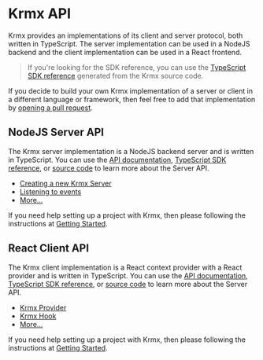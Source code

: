 # Krmx API
Krmx provides an implementations of its client and server protocol, both written in TypeScript. The server implementation can be used in a NodeJS backend and the client implementation can be used in a React frontend.

> If you're looking for the SDK reference, you can use the [TypeScript SDK reference](/sdk/index.html) generated from the Krmx source code.

If you decide to build your own Krmx implementation of a server or client in a different language or framework, then feel free to add that implementation by [opening a pull request](https://github.com/simonkarman/krmx).

## NodeJS Server API
The Krmx server implementation is a NodeJS backend server and is written in TypeScript. You can use the [API documentation](/krmx-api/server), [TypeScript SDK reference](/sdk/modules/Krmx_Server.html), or [source code](https://github.com/simonkarman/krmx/blob/main/server/src/server.ts) to learn more about the Server API.

- [Creating a new Krmx Server](/krmx-api/server#creating-a-server)
- [Listening to events](/krmx-api/server#events)
- [More...](/krmx-api/server)

If you need help setting up a project with Krmx, then please following the instructions at [Getting Started](/getting-started).

## React Client API
The Krmx client implementation is a React context provider with a React provider and is written in TypeScript. You can use the [API documentation](/krmx-api/client), [TypeScript SDK reference](/sdk/modules/Krmx_Client.html), or [source code](https://github.com/simonkarman/krmx/blob/main/client/src/client.tsx) to learn more about the Server API.

- [Krmx Provider](/krmx-api/client#krmx-provider)
- [Krmx Hook](/krmx-api/client#krmx-hook)
- [More...](/krmx-api/client)

If you need help setting up a project with Krmx, then please following the instructions at [Getting Started](/getting-started).
